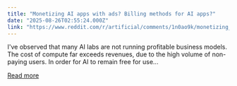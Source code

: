 ```yaml
---
title: "Monetizing AI apps with ads? Billing methods for AI apps?"
date: "2025-08-26T02:55:24.000Z"
link: "https://www.reddit.com/r/artificial/comments/1n0ao9k/monetizing_ai_apps_with_ads_billing_methods_for/"
---
```


I've observed that many AI labs are not running profitable business models. The cost of compute far exceeds revenues, due to the high volume of non-paying users. In order for AI to remain free for use...

[Read more](https://www.reddit.com/r/artificial/comments/1n0ao9k/monetizing_ai_apps_with_ads_billing_methods_for/)
